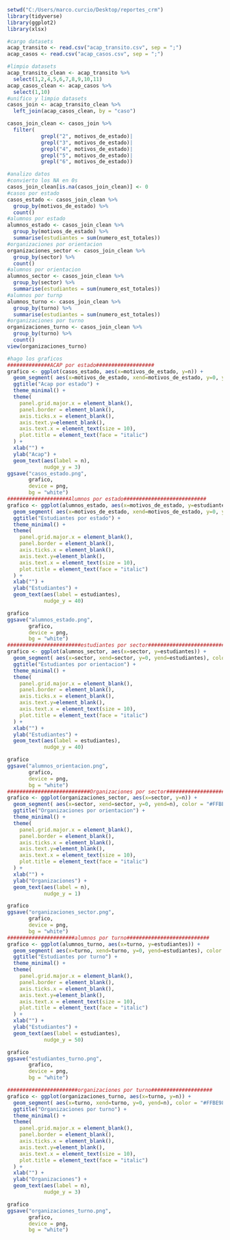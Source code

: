 
```{r}
setwd("C:/Users/marco.curcio/Desktop/reportes_crm")
library(tidyverse)
library(ggplot2)
library(xlsx)
```

```{r}
#cargo datasets
acap_transito <- read.csv("acap_transito.csv", sep = ";")
acap_casos <- read.csv("acap_casos.csv", sep = ";")

#limpio datasets
acap_transito_clean <- acap_transito %>%
  select(1,2,4,5,6,7,8,9,10,11)
acap_casos_clean <- acap_casos %>%
  select(1,10)
#unifico y limpio datasets
casos_join <- acap_transito_clean %>%
  left_join(acap_casos_clean, by = "caso")

casos_join_clean <- casos_join %>%
  filter(
           grepl("2", motivos_de_estado)|
           grepl("3", motivos_de_estado)|
           grepl("4", motivos_de_estado)|
           grepl("5", motivos_de_estado)|
           grepl("6", motivos_de_estado))
```

```{r}
#analizo datos
#convierto los NA en 0s
casos_join_clean[is.na(casos_join_clean)] <- 0
#casos por estado
casos_estado <- casos_join_clean %>%
  group_by(motivos_de_estado) %>%
  count()
#alumnos por estado
alumnos_estado <- casos_join_clean %>%
  group_by(motivos_de_estado) %>%
  summarise(estudiantes = sum(numero_est_totales))
#organizaciones por orientacion
organizaciones_sector <- casos_join_clean %>%
  group_by(sector) %>%
  count()
#alumnos por orientacion
alumnos_sector <- casos_join_clean %>%
  group_by(sector) %>%
  summarise(estudiantes = sum(numero_est_totales))
#alumnos por turnp
alumnos_turno <- casos_join_clean %>%
  group_by(turno) %>%
  summarise(estudiantes = sum(numero_est_totales))
#organizaciones por turno
organizaciones_turno <- casos_join_clean %>%
  group_by(turno) %>%
  count()
view(organizaciones_turno)
```

```{r}
#hago los graficos
##############ACAP por estado###################
grafico <- ggplot(casos_estado, aes(x=motivos_de_estado, y=n)) +
  geom_segment( aes(x=motivos_de_estado, xend=motivos_de_estado, y=0, yend=n), color = "#FFBE98", linewidth =20) +
  ggtitle("Acap por estado") +
  theme_minimal() +
  theme(
    panel.grid.major.x = element_blank(),
    panel.border = element_blank(),
    axis.ticks.x = element_blank(),
    axis.text.y=element_blank(),
    axis.text.x = element_text(size = 10),
    plot.title = element_text(face = "italic")
  ) +
  xlab("") +
  ylab("Acap") +
  geom_text(aes(label = n),
            nudge_y = 3)
ggsave("casos_estado.png",
       grafico,
       device = png,
       bg = "white")
####################Alumnos por estado###########################
grafico <- ggplot(alumnos_estado, aes(x=motivos_de_estado, y=estudiantes)) +
  geom_segment( aes(x=motivos_de_estado, xend=motivos_de_estado, y=0, yend=estudiantes), color = "#FFBE98", linewidth =20) +
  ggtitle("Estudiantes por estado") +
  theme_minimal() +
  theme(
    panel.grid.major.x = element_blank(),
    panel.border = element_blank(),
    axis.ticks.x = element_blank(),
    axis.text.y=element_blank(),
    axis.text.x = element_text(size = 10),
    plot.title = element_text(face = "italic")
  ) +
  xlab("") +
  ylab("Estudiantes") +
  geom_text(aes(label = estudiantes),
            nudge_y = 40)

grafico
ggsave("alumnos_estado.png",
       grafico,
       device = png,
       bg = "white")
########################estudiantes por sector##########################
grafico <- ggplot(alumnos_sector, aes(x=sector, y=estudiantes)) +
  geom_segment( aes(x=sector, xend=sector, y=0, yend=estudiantes), color = "#FFBE98", linewidth =20) +
  ggtitle("Estudiantes por orientacion") +
  theme_minimal() +
  theme(
    panel.grid.major.x = element_blank(),
    panel.border = element_blank(),
    axis.ticks.x = element_blank(),
    axis.text.y=element_blank(),
    axis.text.x = element_text(size = 10),
    plot.title = element_text(face = "italic")
  ) +
  xlab("") +
  ylab("Estudiantes") +
  geom_text(aes(label = estudiantes),
            nudge_y = 40)

grafico
ggsave("alumnos_orientacion.png",
       grafico,
       device = png,
       bg = "white")
###########################Organizaciones por sector############################
grafico <- ggplot(organizaciones_sector, aes(x=sector, y=n)) +
  geom_segment( aes(x=sector, xend=sector, y=0, yend=n), color = "#FFBE98", linewidth =20) +
  ggtitle("Organizaciones por orientacion") +
  theme_minimal() +
  theme(
    panel.grid.major.x = element_blank(),
    panel.border = element_blank(),
    axis.ticks.x = element_blank(),
    axis.text.y=element_blank(),
    axis.text.x = element_text(size = 10),
    plot.title = element_text(face = "italic")
  ) +
  xlab("") +
  ylab("Organizaciones") +
  geom_text(aes(label = n),
            nudge_y = 1)

grafico
ggsave("organizaciones_sector.png",
       grafico,
       device = png,
       bg = "white")
######################alumnos por turno###########################
grafico <- ggplot(alumnos_turno, aes(x=turno, y=estudiantes)) +
  geom_segment( aes(x=turno, xend=turno, y=0, yend=estudiantes), color = "#FFBE98", linewidth =20) +
  ggtitle("Estudiantes por turno") +
  theme_minimal() +
  theme(
    panel.grid.major.x = element_blank(),
    panel.border = element_blank(),
    axis.ticks.x = element_blank(),
    axis.text.y=element_blank(),
    axis.text.x = element_text(size = 10),
    plot.title = element_text(face = "italic")
  ) +
  xlab("") +
  ylab("Estudiantes") +
  geom_text(aes(label = estudiantes),
            nudge_y = 50)

grafico
ggsave("estudiantes_turno.png",
       grafico,
       device = png,
       bg = "white")

#######################organizaciones por turno####################
grafico <- ggplot(organizaciones_turno, aes(x=turno, y=n)) +
  geom_segment( aes(x=turno, xend=turno, y=0, yend=n), color = "#FFBE98", linewidth =20) +
  ggtitle("Organizaciones por turno") +
  theme_minimal() +
  theme(
    panel.grid.major.x = element_blank(),
    panel.border = element_blank(),
    axis.ticks.x = element_blank(),
    axis.text.y=element_blank(),
    axis.text.x = element_text(size = 10),
    plot.title = element_text(face = "italic")
  ) +
  xlab("") +
  ylab("Organizaciones") +
  geom_text(aes(label = n),
            nudge_y = 3)

grafico
ggsave("organizaciones_turno.png",
       grafico,
       device = png,
       bg = "white")
```

